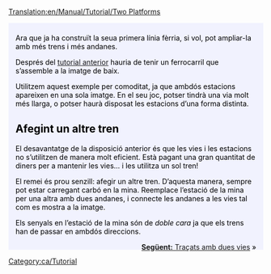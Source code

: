 [[Translation:en/Manual/Tutorial/Two Platforms]]

{{en/Tabs|2|1
|ca/Manual/Tutorial/Tutorial/Dues andanes|1. Dues andanes<!--
-->|ca/Manual/Tutorial/Tutorial/Dues vies|2. Dues vies}}
<div style="padding:.5em 1em 1em 1em; border-top:none; background-color:#f1f2fe; color:#000;">
{{ca/Tutorial}}
Ara que ja ha construït la seua primera línia fèrria, si vol, pot ampliar-la amb més trens i més andanes.

Després del [[ca/Manual/Tutorial/Tutorial|tutorial anterior]] hauria de tenir un ferrocarril que s’assemble a la imatge de baix.
{{en/Phototable|[[File:en/Singletrain.png|400px]]|Dues estacions d’una andana i un tren.|none}}

Utilitzem aquest exemple per comoditat, ja que ambdós estacions apareixen en una sola imatge. En el seu joc, potser tindrà una via molt més llarga, o potser haurà disposat les estacions d’una forma distinta.

== Afegint un altre tren ==
El desavantatge de la disposició anterior és que les vies i les estacions no s’utilitzen de manera molt eficient. Està pagant una gran quantitat de diners per a mantenir les vies... i les utilitza un sol tren!

El remei és prou senzill: afegir un altre tren. D’aquesta manera, sempre pot estar carregant carbó en la mina. Reemplace l’estació de la mina per una altra amb dues andanes, i connecte les andanes a les vies tal com es mostra a la imatge.
{{en/Phototable|[[File:en/TwotrainsOnetrack.png|400px]]|Estació de la mina, ara amb dues andanes.|none}}

Els senyals en l’estació de la mina són de ''doble cara'' ja que els trens han de passar en ambdós direccions.

<span style="float: right">[[ca/Manual/Tutorial/Tutorial/Dues vies|'''Següent:''' Traçats amb dues vies]] &raquo;</span>
</div>
[[Category:ca/Tutorial]]